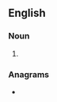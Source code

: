{{also|pianoplayers}}
==English==

===Noun===
{{head|en|noun plural form}}

# {{plural of|piano player|lang=en}}

===Anagrams===
* {{anagrams|en|a=aaeilnopprsy|player pianos}}